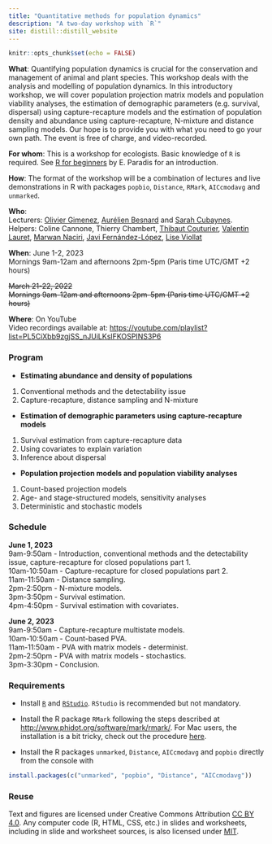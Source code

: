 ```yaml
---
title: "Quantitative methods for population dynamics"
description: "A two-day workshop with `R`"
site: distill::distill_website
---
```


```r
knitr::opts_chunk$set(echo = FALSE)
```

**What**: Quantifying population dynamics is crucial for the conservation and management of animal and plant species. This workshop deals with the analysis and modelling of population dynamics. In this introductory workshop, we will cover population projection matrix models and population viability analyses, the estimation of demographic parameters (e.g. survival, dispersal) using capture-recapture models and the estimation of population density and abundance using capture-recapture, N-mixture and distance sampling models. Our hope is to provide you with what you need to go your own path. The event is free of charge, and video-recorded. 

**For whom**: This is a workshop for ecologists. Basic knowledge of `R` is required. See [R for beginners](https://cran.r-project.org/doc/contrib/Paradis-rdebuts_en.pdf) by E. Paradis for an introduction.

**How**: The format of the workshop will be a combination of lectures and live demonstrations in R with packages `popbio`, `Distance`, `RMark`, `AICcmodavg` and `unmarked`.

**Who**:   
Lecturers: [Olivier Gimenez](https://twitter.com/oaggimenez), [Aurélien Besnard](https://twitter.com/abesnardEPHE) and [Sarah Cubaynes](https://twitter.com/sarahcubaynes).  
Helpers: Coline Cannone, Thierry Chambert, [Thibaut Couturier](https://twitter.com/ThibautCouturie), [Valentin Lauret](https://twitter.com/ValentinLauret), [Marwan Naciri](https://twitter.com/MarwanNaciri2), [Javi Fernández-López](https://twitter.com/javi_ferlop), [Lise Viollat](https://twitter.com/LiseViollat)

**When**: June 1-2, 2023 <br> Mornings 9am-12am and afternoons 2pm-5pm (Paris time UTC/GMT +2 hours)

~~March 21-22, 2022 <br> Mornings 9am-12am and afternoons 2pm-5pm (Paris time UTC/GMT +2 hours)~~


**Where**: On YouTube     
Video recordings available at: <https://youtube.com/playlist?list=PL5CiXbb9zgjSS_nJUiLKsIFKOSPINS3P6>

### Program 

+ **Estimating abundance and density of populations**
1. Conventional methods and the detectability issue
2. Capture-recapture, distance sampling and N-mixture

+ **Estimation of demographic parameters using capture-recapture models**
1. Survival estimation from capture-recapture data
3. Using covariates to explain variation
4. Inference about dispersal

+ **Population projection models and population viability analyses**
1. Count-based projection models
2. Age- and stage-structured models, sensitivity analyses
3. Deterministic and stochastic models

### Schedule

**June 1, 2023**         
9am-9:50am - Introduction, conventional methods and the detectability issue, capture-recapture for closed populations part 1.      
10am-10:50am - Capture-recapture for closed populations part 2.     
11am-11:50am - Distance sampling.     
2pm-2:50pm - N-mixture models.     
3pm-3:50pm - Survival estimation.     
4pm-4:50pm - Survival estimation with covariates.     

**June 2, 2023**            
9am-9:50am - Capture-recapture multistate models.     
10am-10:50am - Count-based PVA.     
11am-11:50am - PVA with matrix models - determinist.     
2pm-2:50pm - PVA with matrix models - stochastics.     
3pm-3:30pm - Conclusion.     


### Requirements

+ Install [`R`](https://cloud.r-project.org/) and [`RStudio`](https://rstudio.com/products/rstudio/download/#download). `RStudio` is recommended but not mandatory. 

+ Install the R package `RMark` following the steps described at <http://www.phidot.org/software/mark/rmark/>. For Mac users, the installation is a bit tricky, check out the procedure [here](tutorials/rmark-mac.html).

+ Install the R packages `unmarked`, `Distance`, `AICcmodavg` and `popbio` directly from the console with
```r
install.packages(c("unmarked", "popbio", "Distance", "AICcmodavg"))
```

### Reuse {.appendix}

Text and figures are licensed under Creative Commons Attribution [CC BY 4.0](https://creativecommons.org/licenses/by/4.0/). Any computer code (R, HTML, CSS, etc.) in slides and worksheets, including in slide and worksheet sources, is also licensed under [MIT](https://github.com/oliviergimenez/popdyn-workshop/blob/master/LICENSE.md). 
